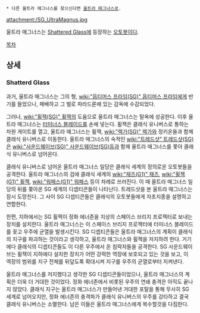  * 다른 울트라 매그너스를 찾으신다면 [[울트라 매그너스]]로.

attachment:/SG_UltraMagnus.jpg

울트라 매그너스는 [[Shattered Glass]]에 등장하는 [[오토봇]]이다.

[[목차]]
== 상세 ==
=== Shatterd Glass ===
과거, 울트라 매그너스는 그의 형, [[wiki:"옵티머스 프라임(SG)" 옵티머스 프라임]]에게 반기를 들었으나, 패배하고 그 벌로 파라드론에 있는 감옥에 수감되었다.

그러나, [[wiki:"휠잭(SG)" 휠잭]]의 도움으로 울트라 매그너스는 탈옥에 성공한다. 이후 울트라 매그너스는 [[터미너스 블레이드]]를 손에 넣는다. 휠잭은 클래식 유니버스로 통하는 차원 게이트를 열고, 울트라 매그너스는 휠잭, [[wiki:"렉가(SG)" 렉가]]와 정키온들과 함께 클래식 유니버스로 이동한다. 울트라 매그너스의 숙적인 [[wiki:"트레드샷" 트레드샷(SG)]]은 [[wiki:"사운드웨이브(SG)" 사운드웨이브(SG)]]등과 함께 울트라 매그너스를 쫓아 클래식 유니버스로 넘어온다.  

클래식 유니버스로 넘어온 울트라 매그너스 일당은 클래식 세계의 정의로운 오토봇들을 공격한다. 울트라 매그너스의 검에 클래식 세계의 [[wiki:"재즈(G1)" 재즈]], [[wiki:"휠잭(G1)" 휠잭]], [[wiki:"워패스(G1)" 워패스]] 등이 차례로 쓰러진다. 이 때 울트라 매그너스 일당의 뒤를 쫒아온 SG 세계의 디셉티콘들이 나타난다. 트레드샷을 본 울트라 매그너스는 잠시 도망친다. 그 사이 SG 디셉티콘들은 클래식의 오토봇들에게 자초지종을 설명하고 연합한다.

한편, 지하에서는 SG 휠잭이 정화 에너존을 지상의 스페이스 브리지 프로젝터로 보내는 장치를 설치한다. 울트라 매그너스는 이 스페이스 브리지 프로젝터에 터미너스 블레이드를 꽂고 우주에 균열을 발생시킨다. SG 디셉티콘들은 울트라 매그너스의 계획이 클래식의 지구를 파괴하는 것이라고 생각하고, 울트라 매그너스와 휠잭을 저지하려 한다. 거기에다 클래식의 디셉티콘들도 이 다른 우주에서 온 침략자들을 공격한다. SG 사운드웨이브는 휠잭이 지하에다 설치한 장치가 어떤 강력한 역장에 보호되고 있는 것을 보고, 이 역장의 범위를 지구 전체를 뒤덮도록 확대시켜 지구를 우주의 균열로부터 지켜낸다.

울트라 매그너스를 저지했다고 생각한 SG 디셉티콘들이었으나, 울트라 매그너스의 계획은 더욱 더 거대한 것이었다. 정화 에너존에서 비롯된 우주의 연쇄 충격은 아직도 끝나지 않았다. 클래식 지구는 울트라 매그너스가 만들어낸 거대한 포탈을 통해 무사히 SG 세계로 넘어오지만, 정화 에너존의 충격파가 클래식 유니버스의 우주를 강타하고 결국 클래식 유니버스는 소멸한다. 남은 이들은 울트라 매그너스에게 복수할것을 다짐한다.
